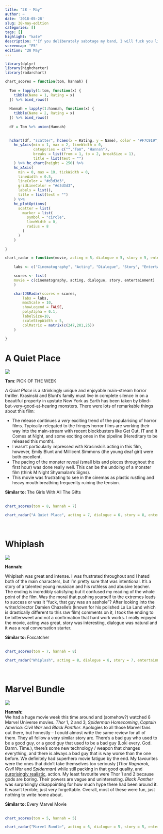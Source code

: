 ```yaml
---
title: "28 - May"
author: ~
date: '2018-05-28'
slug: 28-may-edition
categories: []
tags: []
highlight: "kate"
description: "'If you deliberately sabotage my band, I will fuck you like a pig.' - Terence Fletcher"
screencap: "E5"
edition: "28 May"
---
```


```r
library(dplyr)
library(highcharter)
library(radarchart)

chart_scores = function(tom, hannah) {
  
  Tom = lapply(1:tom, function(x) {
    tibble(Name = 1, Rating = x)
  }) %>% bind_rows()
  
  Hannah = lapply(1:hannah, function(x) {
    tibble(Name = 2, Rating = x)
  }) %>% bind_rows()
  
  df = Tom %>% union(Hannah)
  
  
  hchart(df, "scatter", hcaes(x = Rating, y = Name), color = "#F7C919", name = "Overall Rating") %>%
    hc_yAxis(min = 1, max = 2, lineWidth = 0,
             categories = c("","Tom", "Hannah"),
             breaks = list(from = 1, to = 2, breakSize = 1),
             title = list(text = "")
    ) %>% hc_chart(height = 250) %>%
    hc_xAxis(
      min = 0, max = 10, tickWidth = 0,
      lineWidth = 0.5, 
      lineColor = "#d3d3d3",
      gridLineColor = "#d3d3d3",
      labels = list(),
      title = list(text = "")
    ) %>%
    hc_plotOptions(
      scatter = list(
        marker = list(
          symbol = "circle",
          lineWidth = 0,
          radius = 8
        )
      )
    )
  
}

chart_radar = function(movie, acting = 5, dialogue = 5, story = 5, entertainment = 5, cinematography = 5) {
    
    labs <- c("Cinematography", "Acting", "Dialogue", "Story", "Entertainment")

    scores <- list(
    movie = c(cinematography, acting, dialogue, story, entertainment)
    )

    chartJSRadar(scores = scores,
        labs = labs,
        maxScale = 10,
        showLegend = FALSE,
        polyAlpha = 0.1,
        labelSize=10, 
        scaleStepWidth = 5,
        colMatrix = matrix(c(247,201,25))
    )
    
}
```

# A Quiet Place

<div class = "review">

<div class = "review-left">

![](/img/films/05/a-quiet-place.png)

<b> Tom: </b> <span class="label upper outline error"> PICK OF THE WEEK </span> <br>

*A Quiet Place* is a strinkingly unique and enjoyable main-stream horror thriller. Krasinski and Blunt's family must live in complete silence in on a beautiful property in upstate New York as Earth has been taken by blind-but-very-good-at-hearing monsters. There were lots of remarkable things about this film:

* The release continues a *very* exciting trend of the popularising of horror films. Typically relegated to the fringes horror films are working their way into the main-stream with recent blockbusters like Get Out, IT and It Comes at Night, and some exciting ones in the pipeline (Hereditary to be released this month).
* I wasn't particularly impressed with Krasinski's acting in this film, however, Emily Blunt and Millicent Simmons (the young deaf girl) were both excellent.
* The pacing of the monster reveal (small bits and pieces throughout the first hour) was done really well. This can be the undoing of a monster film (think M Night Shyamalan's Signs).
* This movie was frustrating to see in the cinemas as plastic rustling and heavy mouth breathing frequenlty ruining the tension.

</div>

<div class = "review-right">

<b> Similar to: </b> The Girls With All The Gifts <br> <br>
<div class="ratings">
```r
chart_scores(tom = 8, hannah = 7)
```
</div>

```r
chart_radar("A Quiet Place", acting = 7, dialogue = 6, story = 8, entertainment = 9, cinematography = 8)
```

</div>

</div>

<br>

# Whiplash

<div class = "review">

<div class = "review-left">

![](/img/films/05/whiplash.png)

<b> Hannah: </b> <br>

Whiplash was great and intense. I was frustrated throughout and I hated both of the main characters, but I'm pretty sure that was intentional. It's a story of a talented young musician and his ruthless and abusive teacher. The ending is incredibly satisfying but it confused my reading of the whole point of the film. Was the moral that pushing yourself to the extremes leads to success or was it "fuck, that guy was an asshole"?  After looking into the writer/director Damien Chazelle's (known for his polished La La Land which is drastically different to this raw film) comments on it, I took the ending to be bittersweet and not a confirmation that hard work works. I really enjoyed the movie, acting was great, story was interesting, dialogue was natural and it was a real conversation starter.

</div>

<div class = "review-right">

<b> Similar to: </b> Foxcatcher <br> <br>
<div class="ratings">
```r
chart_scores(tom = 7, hannah = 8)
```
</div>

```r
chart_radar("Whiplash", acting = 8, dialogue = 8, story = 7, entertainment = 8, cinematography = 7)
```

</div>

</div>

<br>

# Marvel Bundle

<div class = "review">

<div class = "review-left">

![](/img/films/05/marvel.png)

<b> Hannah: </b> <br>
We had a huge movie week this time around and (somehow?) watched 6 Marvel Universe movies. *Thor* 1, 2 and 3, *Spiderman Homecoming*, *Captain America: Civil War* and *Black Panther*. Apologies to all those Marvel fans out there, but honestly – I could almost write the same review for all of them. They all follow a very similar story arc. There's a bad guy who used to be a good guy, or a good guy that used to be a bad guy (Loki every. God. Damn. Time.), there's some new technology / weapon that changes everything, and there is always a bad guy that is way worse than the one before. We definitely had superhero movie fatigue by the end. My favourites were the ones that didn't take themselves too seriously (*Thor Ragnarok*, *Civil War* and *Spiderman*) while still packing in that good quality, and [surprisingly realistic](https://www.youtube.com/watch?v=3p-lyt78cyA&t=310s), action. My least favourite were Thor 1 and 2 because gods are boring. Their powers are vague and uninteresting. *Black Panther* was surprisingly disappointing for how much hype there had been around it. It wasn't terrible, just very forgettable. Overall, most of these were fun, just nothing to write home about. 

</div>

<div class = "review-right">

<b> Similar to: </b> Every Marvel Movie <br> <br>
<div class="ratings">
```r
chart_scores(tom = 5, hannah = 5)
```
</div>

```r
chart_radar("Marvel Bundle", acting = 6, dialogue = 5, story = 5, entertainment = 7, cinematography = 6)
```

</div>

</div>

<br>
